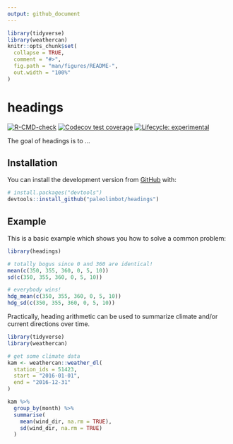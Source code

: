 ```yaml
---
output: github_document
---
```


<!-- README.md is generated from README.Rmd. Please edit that file -->

```r
library(tidyverse)
library(weathercan)
knitr::opts_chunk$set(
  collapse = TRUE,
  comment = "#>",
  fig.path = "man/figures/README-",
  out.width = "100%"
)
```

# headings

<!-- badges: start -->
[![R-CMD-check](https://github.com/paleolimbot/headings/workflows/R-CMD-check/badge.svg)](https://github.com/paleolimbot/headings/actions)
[![Codecov test coverage](https://codecov.io/gh/paleolimbot/headings/branch/master/graph/badge.svg)](https://codecov.io/gh/paleolimbot/headings?branch=master)
[![Lifecycle: experimental](https://img.shields.io/badge/lifecycle-experimental-orange.svg)](https://lifecycle.r-lib.org/articles/stages.html#experimental)
<!-- badges: end -->

The goal of headings is to ...

## Installation

You can install the development version from [GitHub](https://github.com/) with:

``` r
# install.packages("devtools")
devtools::install_github("paleolimbot/headings")
```
## Example

This is a basic example which shows you how to solve a common problem:

```r
library(headings)

# totally bogus since 0 and 360 are identical!
mean(c(350, 355, 360, 0, 5, 10))
sd(c(350, 355, 360, 0, 5, 10))

# everybody wins!
hdg_mean(c(350, 355, 360, 0, 5, 10))
hdg_sd(c(350, 355, 360, 0, 5, 10))
```

Practically, heading arithmetic can be used to summarize climate and/or current directions over time.

```r
library(tidyverse)
library(weathercan)

# get some climate data
kam <- weathercan::weather_dl(
  station_ids = 51423,
  start = "2016-01-01",
  end = "2016-12-31"
)

kam %>% 
  group_by(month) %>% 
  summarise(
    mean(wind_dir, na.rm = TRUE),
    sd(wind_dir, na.rm = TRUE)
  )
```
